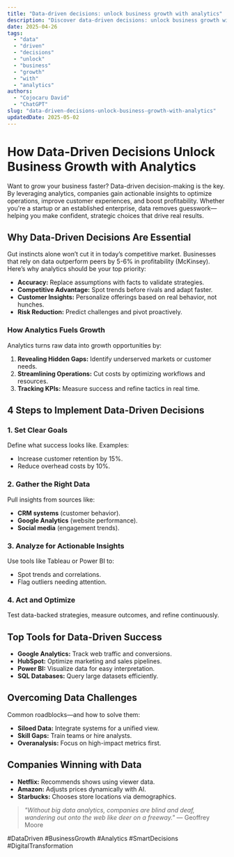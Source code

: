 ```yaml
---
title: "Data-driven decisions: unlock business growth with analytics"
description: "Discover data-driven decisions: unlock business growth with analytics with this in-depth guide, providing actionable insights and practical tips to boost your knowledge and results."
date: 2025-04-26
tags:
  - "data"
  - "driven"
  - "decisions"
  - "unlock"
  - "business"
  - "growth"
  - "with"
  - "analytics"
authors:
  - "Cojocaru David"
  - "ChatGPT"
slug: "data-driven-decisions-unlock-business-growth-with-analytics"
updatedDate: 2025-05-02
---
```


# How Data-Driven Decisions Unlock Business Growth with Analytics  

Want to grow your business faster? Data-driven decision-making is the key. By leveraging analytics, companies gain actionable insights to optimize operations, improve customer experiences, and boost profitability. Whether you're a startup or an established enterprise, data removes guesswork—helping you make confident, strategic choices that drive real results.  

## Why Data-Driven Decisions Are Essential  

Gut instincts alone won’t cut it in today’s competitive market. Businesses that rely on data outperform peers by 5-6% in profitability (McKinsey). Here’s why analytics should be your top priority:  

- **Accuracy:** Replace assumptions with facts to validate strategies.  
- **Competitive Advantage:** Spot trends before rivals and adapt faster.  
- **Customer Insights:** Personalize offerings based on real behavior, not hunches.  
- **Risk Reduction:** Predict challenges and pivot proactively.  

### How Analytics Fuels Growth  

Analytics turns raw data into growth opportunities by:  

1. **Revealing Hidden Gaps:** Identify underserved markets or customer needs.  
2. **Streamlining Operations:** Cut costs by optimizing workflows and resources.  
3. **Tracking KPIs:** Measure success and refine tactics in real time.  

## 4 Steps to Implement Data-Driven Decisions  

### 1. Set Clear Goals  
Define what success looks like. Examples:  
- Increase customer retention by 15%.  
- Reduce overhead costs by 10%.  

### 2. Gather the Right Data  
Pull insights from sources like:  
- **CRM systems** (customer behavior).  
- **Google Analytics** (website performance).  
- **Social media** (engagement trends).  

### 3. Analyze for Actionable Insights  
Use tools like Tableau or Power BI to:  
- Spot trends and correlations.  
- Flag outliers needing attention.  

### 4. Act and Optimize  
Test data-backed strategies, measure outcomes, and refine continuously.  

## Top Tools for Data-Driven Success  

- **Google Analytics:** Track web traffic and conversions.  
- **HubSpot:** Optimize marketing and sales pipelines.  
- **Power BI:** Visualize data for easy interpretation.  
- **SQL Databases:** Query large datasets efficiently.  

## Overcoming Data Challenges  

Common roadblocks—and how to solve them:  
- **Siloed Data:** Integrate systems for a unified view.  
- **Skill Gaps:** Train teams or hire analysts.  
- **Overanalysis:** Focus on high-impact metrics first.  

## Companies Winning with Data  

- **Netflix:** Recommends shows using viewer data.  
- **Amazon:** Adjusts prices dynamically with AI.  
- **Starbucks:** Chooses store locations via demographics.  

> *"Without big data analytics, companies are blind and deaf, wandering out onto the web like deer on a freeway."* — Geoffrey Moore  

#DataDriven #BusinessGrowth #Analytics #SmartDecisions #DigitalTransformation